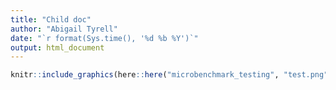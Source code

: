 ```yaml
---
title: "Child doc"
author: "Abigail Tyrell"
date: "`r format(Sys.time(), '%d %b %Y')`"
output: html_document
---
```


```r
knitr::include_graphics(here::here("microbenchmark_testing", "test.png"))
```